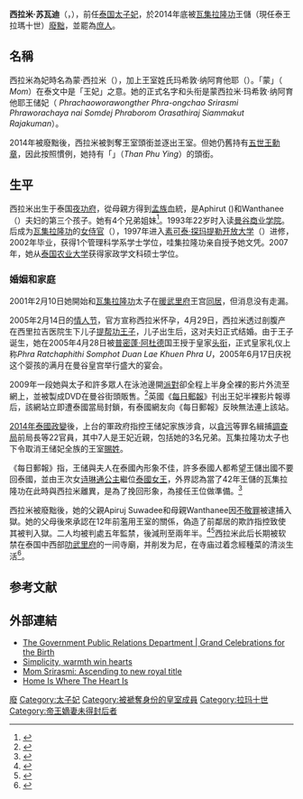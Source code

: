 {{Infobox person
|honorific_prefix = 夫人
|name = 西拉米·苏瓦迪
|title = 
|image =HRH Srirasmi (Cropped).jpg
|caption = 2007年
|spouse = {{marriage|[[玛哈·哇集拉隆功|玛哈·哇集拉隆功]]（拉瑪十世）|2001|2014|reason=divorced}}
|children = （兒子）[[提帮功王子|提帮功王子]]<br>{{birth date and age|2005|4|29}}
|father = Aphirut Suwadi
|mother = anthanee Chayaphan
|date of birth  = {{Birth date and age|1971|12|9|df=y}}
|place of birth = {{THA}}[[夜功府|夜功府]]<ref>"[http://www.nationmultimedia.com/2005/04/30/national/data/national_17216949.html Simplicity, warmth win hearts] {{Wayback|url=http://www.nationmultimedia.com/2005/04/30/national/data/national_17216949.html|date=20170605234012}}," ''The Nation''{{en}}{{th}}</ref>
|alma_mater = 
|religion = [[佛教|佛教]]<ref>[http://beauty.mediathai.net/cate_Detail.php?beauID=2644 Princess Srirasm with Dharma] {{Wayback|url=http://beauty.mediathai.net/cate_Detail.php?beauID=2644|date=20160304064024}} {{th}}</ref>
}}

'''西拉米·苏瓦迪'''（{{thai|t=ศรีรัศมิ์ สุวะดี|r=Sirat Suwadi}}，{{bd|1971年|12月9日||}}），前任[[泰国|泰国]][[太子妃|太子妃]]，於2014年底被[[玛哈·哇集拉隆功|瓦集拉隆功]]王儲（現任泰王拉瑪十世）[[廢黜|廢黜]]，並罷為[[庶人|庶人]]。

== 名稱 ==
西拉米為妃時名為蒙·西拉米（{{lang|th|หม่อมศรีรัศมิ์}}），加上王室姓氏玛希敦·纳阿育他耶（{{lang|th|มหิดล ณ อยุธยา}}）。「蒙」（{{lang|th|หม่อม}} ''Mom''）在泰文中是「王妃」之意。她的正式名字和头衔是蒙西拉米·玛希敦·纳阿育他耶王储妃（{{lang|th|พระเจ้าวรวงศ์เธอ พระองค์เจ้าศรีรัศมิ์ พระวรชายาในสมเด็จพระบรมโอรสาธิราชฯ สยามมกุฎราชกุมาร}} ''Phrachaoworawongther Phra-ongchao Srirasmi Phraworachaya nai Somdej Phraborom Orasathiraj Siammakut Rajakuman''）。

2014年被廢黜後，西拉米被剝奪王室頭銜並逐出王室。但她仍舊持有[[朱拉隆功勋章|五世王勳章]]，因此按照慣例，她持有「{{link-th|探普英|ท่านผู้หญิง}}」（''Than Phu Ying''）的頭銜。

== 生平 ==
西拉米出生于泰国[[夜功府|夜功府]]，從母親方得到[[孟族|孟族]]血統，是Aphirut ({{lang|th|อภิรุจ}})和Wanthanee（{{lang|th|วันทนีย์}}）夫妇的第三个孩子。她有4个兄弟姐妹<ref>{{cite book|publisher=Siam Thurakit newspaper|url=http://www.siamturakij.com/book/index.php?option=com_content&task=view&id=6733&Itemid=0|title=สายธารอันยิ่งใหญ่แห่งเจ้าชายน้อย, 16 สิงหาคม พ.ศ.2549|language=th|access-date=2013-08-29|archive-date=2007-09-28|archive-url=https://web.archive.org/web/20070928202415/http://www.siamturakij.com/book/index.php?option=com_content&task=view&id=6733&Itemid=0|dead-url=no}}</ref>。1993年22岁时入读[[曼谷商业学院|曼谷商业学院]]。后成为[[玛哈·哇集拉隆功|瓦集拉隆功]]的[[女官|女侍官]]（{{lang|en|lady-in-waiting}}），1997年进入[[素可泰·探玛提勒开放大学|素可泰·探玛提勒开放大学]]（{{lang|en|Sukhothai Thammathirat Open University}}）进修，2002年毕业，获得1个管理科学系学士学位，哇集拉隆功亲自授予她文凭。2007年，她从[[泰国农业大学|泰国农业大学]]获得家政学文科硕士学位。

=== 婚姻和家庭 ===
2001年2月10日她開始和[[玛哈·哇集拉隆功|瓦集拉隆功]]太子在[[暖武里府|暖武里府]]王宫[[同居|同居]]，但消息没有走漏。

2005年2月14日的[[情人节|情人节]]，官方宣称西拉米怀孕，4月29日，西拉米透过剖腹产在西里拉吉医院生下儿子[[提帮功王子|提帮功王子]]，儿子出生后，这对夫妇正式结婚。由于王子诞生，她在2005年4月28日被[[普密蓬·阿杜德|普密蓬·阿杜德]]国王授于皇家[[头衔|头衔]]，正式皇家礼仪上称''Phra Ratchaphithi Somphot Duan Lae Khuen Phra U''，2005年6月17日庆祝这个婴孩的满月在曼谷皇宫举行盛大的宴会。

2009年一段她與太子和許多眾人在泳池邊開[[派對|派對]]卻全程上半身全裸的影片外流至網上，並被製成DVD在曼谷街頭販售。<ref>{{Cite web|title=泰王妃裸胸開趴 重創王室形象|url=http://dailynews.sina.com/bg/news/int/chinesedaily/20140526/05265755236.html|access-date=2022-01-04|date=2014-05-26|publisher=新浪網-北美|archive-url=https://web.archive.org/web/20190908001558/http://dailynews.sina.com/bg/news/int/chinesedaily/20140526/05265755236.html|archive-date=2019-09-08}}</ref>英國《[[每日郵報|每日郵報]]》刊出王妃半裸影片報導后，該網站立即遭泰國當局封鎖，有泰國網友向《每日郵報》反映無法連上該站。

[[2014年泰國政變|2014年泰國政變]]後，上台的軍政府指控王储妃家族涉貪，以[[貪污|貪污]]等罪名緝捕[[調查局|調查局]]前局長等22官員，其中7人是王妃近親，包括她的3名兄弟。瓦集拉隆功太子也下令取消王储妃全族的王室[[赐姓名|賜姓]]。

《每日郵報》指，王储與夫人在泰國內形象不佳，許多泰國人都希望王儲出國不要回泰國，並由王次女[[诗琳通公主|诗琳通公主]]繼位[[泰國君主|泰國女王]]，外界認為當了42年王儲的瓦集拉隆功在此時與西拉米離異，是為了挽回形象，為接任王位做準備。<ref>{{Cite web|title=泰版世間情 裸胸王妃娘家涉貪 王儲傳離婚|url=https://tw.appledaily.com/international/20141201/N66AEGS23HZ4S2GCYEH5GYESZM/|access-date=2022-01-04|date=2014-11-30|work=蘋果新聞網|language=zh-tw}}</ref>

西拉米被廢黜後，她的父親Apiruj Suwadee和母親Wanthanee因[[不敬罪|不敬罪]]被逮捕入獄。她的父母後來承認在12年前濫用王室的關係，偽造了前鄰居的欺詐指控致使其被判入獄。二人均被判處五年監禁，後減刑至兩年半。<ref>{{cite news|title=Parents of former Thai princess jailed for insulting monarchy|url=https://www.telegraph.co.uk/news/worldnews/asia/thailand/11464642/Parents-of-former-Thai-princess-jailed-for-insulting-monarchy.html|accessdate=8 August 2017|work=[[每日电讯报|The Telegraph]]|agency=[[Reuters|Reuters]]|date=11 March 2015|archive-date=2019-05-05|archive-url=https://web.archive.org/web/20190505054946/https://www.telegraph.co.uk/news/worldnews/asia/thailand/11464642/Parents-of-former-Thai-princess-jailed-for-insulting-monarchy.html|dead-url=no}}</ref><ref>{{cite news|title=Parents of Thai ex-princess given jail term for lese majeste|url=https://www.bbc.com/news/world-asia-31828475|accessdate=8 August 2017|work=[[英國廣播公司新聞|BBC News]]|date=11 March 2015|archive-date=2019-05-07|archive-url=https://web.archive.org/web/20190507131049/https://www.bbc.com/news/world-asia-31828475|dead-url=no}}</ref>西拉米此后长期被软禁在泰国中西部[[叻武里府|叻武里府]]的一间寺廟，并削发为尼，在寺庙过着念經種菜的清淡生活<ref>{{Cite web|title=只聞新人笑！泰國廢妃下場淒涼 剃髮為尼念經種菜|url=https://udn.com/news/story/6809/4996942|accessdate=2020-11-07|date=2020-11-07|work=聯合新聞網|language=zh-TW|archive-url=https://web.archive.org/web/20201123105633/https://udn.com/news/story/6809/4996942|archive-date=2020-11-23|dead-url=no}}</ref>。

== 参考文献 ==
{{Reflist}}

== 外部連結 ==
* [http://thailand.prd.go.th/the_royalty_view.php?id=788 The Government Public Relations Department | Grand Celebrations for the Birth]{{dead link|date=2018年1月|bot=InternetArchiveBot|fix-attempted=yes}}
* [https://web.archive.org/web/20070930004257/http://nationmultimedia.com/2005/04/30/national/index.php?news=national_17216949.html Simplicity, warmth win hearts]
* [https://web.archive.org/web/20070901132743/http://www.nationmultimedia.com/search/page.arcview.php?clid=2&id=117078 Mom Srirasmi: Ascending to new royal title]
* [https://web.archive.org/web/20070929124926/http://www.nationmultimedia.com/search/page.arcview.php?clid=12&id=55071 Home Is Where The Heart Is]

[[Category:泰国王室|廢]]
[[Category:太子妃|Category:太子妃]]
[[Category:被褫奪身份的皇室成員|Category:被褫奪身份的皇室成員]]
[[Category:拉玛十世|Category:拉玛十世]]
[[Category:帝王嫡妻未得封后者|Category:帝王嫡妻未得封后者]]